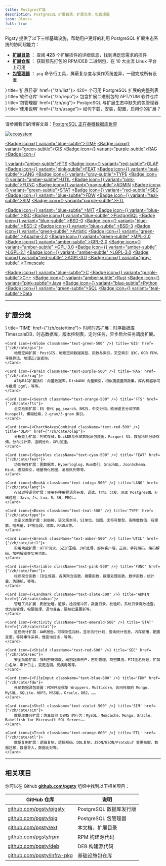 ```yaml
---
title: Postgres扩展
description: PostgreSQL 扩展目录，扩展仓库，包管理器
icon: Blocks
full: true
---
```



Pigsty 提供了以下三样基础设施，帮助用户更好的利用 PostgreSQL 扩展生态系统的协同超能力：

- [**扩展目录**](/list) ： 查阅 **423** 个扩展插件的详细信息，找到满足您需求的插件
- [**扩展仓库**](/repo) ： 获取预先打包的 RPM/DEB 二进制包，在 10 大主流 Linux 平台上可用
- [**包管理器**](/pig) ： `pig` 命令行工具，屏蔽复杂度与操作系统差异，一键完成所有设置

<Cards>
    <Card icon={<ClipboardList className="text-green-600" />} title='扩展目录' href={"/zh/list"}>
        <span className="text-lg font-black text-emerald-500">420+</span> 个可用 PostgreSQL 扩展的完整列表
    </Card>
    <Card icon={<Warehouse className={"text-red-500"} />} title='软件仓库' href={"/zh/repo"}>
        包含扩展二进制包的 APT/YUM 软件仓库
    </Card>
    <Card icon={<PiggyBank className="text-blue-300" />} title='包管理器' href={"/zh/pig"}>
        PostgreSQL 与扩展生态中缺失的包管理器
    </Card>
    <Card icon={<CircleHelp className={"text-orange-400"} />} title='使用说明' href={"/zh/usage"}>
        如何下载，安装，配置，启用你的扩展？
    </Card>
</Cards>



--------

请参阅我们的博客文章：[PostgreSQL 正在吞噬数据库世界](https://medium.com/@fengruohang/postgres-is-eating-the-database-world-157c204dcfc4)

[![ecosystem](/img/pigsty/ecosystem.gif)](https://medium.com/@fengruohang/postgres-is-eating-the-database-world-157c204dcfc4)

<a href="/zh/cate/time" className="no-underline"><Badge icon={<Clock />} variant="blue-subtle">TIME</Badge></a>
<a href="/zh/cate/gis" className="no-underline"><Badge icon={<Globe />} variant="green-subtle">GIS</Badge></a>
<a href="/zh/cate/rag" className="no-underline"><Badge icon={<Brain />} variant="purple-subtle">RAG</Badge></a>
<a href="/zh/cate/fts" className="no-underline"><Badge icon={<Search />} variant="amber-subtle">FTS</Badge></a>
<a href="/zh/cate/olap" className="no-underline"><Badge icon={<ChartNoAxesCombined />} variant="red-subtle">OLAP</Badge></a>
<a href="/zh/cate/feat" className="no-underline"><Badge icon={<Sparkles />} variant="pink-subtle">FEAT</Badge></a>
<a href="/zh/cate/lang" className="no-underline"><Badge icon={<BookA />} variant="teal-subtle">LANG</Badge></a>
<a href="/zh/cate/type" className="no-underline"><Badge icon={<Boxes />} variant="gray-subtle">TYPE</Badge></a>
<a href="/zh/cate/util" className="no-underline"><Badge icon={<Wrench />} variant="amber-subtle">UTIL</Badge></a>
<a href="/zh/cate/func" className="no-underline"><Badge icon={<Variable />} variant="pink-subtle">FUNC</Badge></a>
<a href="/zh/cate/admin" className="no-underline"><Badge icon={<Landmark />} variant="gray-subtle">ADMIN</Badge></a>
<a href="/zh/cate/stat" className="no-underline"><Badge icon={<Activity />} variant="green-subtle">STAT</Badge></a>
<a href="/zh/cate/sec" className="no-underline"><Badge icon={<Shield />} variant="red-subtle">SEC</Badge></a>
<a href="/zh/cate/fdw" className="no-underline"><Badge icon={<FileInput />} variant="blue-subtle">FDW</Badge></a>
<a href="/zh/cate/sim" className="no-underline"><Badge icon={<Shell />} variant="teal-subtle">SIM</Badge></a>
<a href="/zh/cate/etl" className="no-underline"><Badge icon={<Truck />} variant="purple-subtle">ETL</Badge></a>

<a href="/zh/list/license#mit"          className="no-underline"><Badge icon={<Scale />} variant="blue-subtle"  >MIT</Badge></a>
<a href="/zh/list/license#isc"          className="no-underline"><Badge icon={<Scale />} variant="blue-subtle"  >ISC</Badge></a>
<a href="/zh/list/license#postgresql"   className="no-underline"><Badge icon={<Scale />} variant="blue-subtle"  >PostgreSQL</Badge></a>
<a href="/zh/list/license#bsd-0-clause" className="no-underline"><Badge icon={<Scale />} variant="blue-subtle"  >BSD-0</Badge></a>
<a href="/zh/list/license#bsd-2-clause" className="no-underline"><Badge icon={<Scale />} variant="blue-subtle"  >BSD-2</Badge></a>
<a href="/zh/list/license#bsd-3-clause" className="no-underline"><Badge icon={<Scale />} variant="blue-subtle"  >BSD-3</Badge></a>
<a href="/zh/list/license#artistic"     className="no-underline"><Badge icon={<Scale />} variant="green-subtle" >Artistic</Badge></a>
<a href="/zh/list/license#apache-20"    className="no-underline"><Badge icon={<Scale />} variant="green-subtle" >Apache-2.0</Badge></a>
<a href="/zh/list/license#mpl-20"       className="no-underline"><Badge icon={<Scale />} variant="green-subtle" >MPL-2.0</Badge></a>
<a href="/zh/list/license#gpl-20"       className="no-underline"><Badge icon={<Scale />} variant="amber-subtle" >GPL-2.0</Badge></a>
<a href="/zh/list/license#gpl-30"       className="no-underline"><Badge icon={<Scale />} variant="amber-subtle" >GPL-3.0</Badge></a>
<a href="/zh/list/license#lgpl-21"      className="no-underline"><Badge icon={<Scale />} variant="amber-subtle" >LGPL-2.1</Badge></a>
<a href="/zh/list/license#lgpl-30"      className="no-underline"><Badge icon={<Scale />} variant="amber-subtle" >LGPL-3.0</Badge></a>
<a href="/zh/list/license#agpl-30"      className="no-underline"><Badge icon={<Scale />} variant="red-subtle"   >AGPL-3.0</Badge></a>
<a href="/zh/list/license#timescale"    className="no-underline"><Badge icon={<Scale />} variant="gray-subtle"  >Timescale</Badge></a>

<a href="/zh/list/lang#c"><Badge icon={<FileCode2 />} variant="blue-subtle">C</Badge></a>
<a href="/zh/list/lang#c-1"><Badge icon={<FileCode2 />} variant="purple-subtle">C++</Badge></a>
<a href="/zh/list/lang#rust"><Badge icon={<FileCode2 />} variant="amber-subtle">Rust</Badge></a>
<a href="/zh/list/lang#java"><Badge icon={<FileCode2 />} variant="pink-subtle">Java</Badge></a>
<a href="/zh/list/lang#python"><Badge icon={<FileCode2 />} variant="blue-subtle">Python</Badge></a>
<a href="/zh/list/lang#sql"><Badge icon={<FileCode2 />} variant="green-subtle">SQL</Badge></a>
<a href="/zh/list/lang#data"><Badge icon={<FileCode2 />} variant="teal-subtle">Data</Badge></a>



--------

## 扩展分类

<Cards>
    <Card icon={<Clock className="text-blue-500" />} title='TIME' href={"/zh/cate/time"}>
        时间时态扩展：时序数据库 TimescaleDB，时态数据库，版本控制表，定时任务，异步后台任务调度扩展。
    </Card>

    <Card icon={<Globe className="text-green-500" />} title='GIS' href={"/zh/cate/gis"}>
        地理空间扩展：PostGIS，地理空间数据类型、函数与索引，天空索引 Q3C，OGR FDW， 寻路算法，地理正/逆查询。
    </Card>

    <Card icon={<Brain className="text-purple-500" />} title='RAG' href={"/zh/cate/rag"}>
        AI与RAG扩展插件：向量数据库，DiskANN 向量索引，相似度度量函数集，库内机器学习与推理 pgml，等等。
    </Card>

    <Card icon={<Search className="text-orange-500" />} title='FTS' href={"/zh/cate/fts"}>
        全文检索扩展：ES 替代 pg_search，BM25，中文分词，欧洲语言分词字典 hunspell，模糊检索，2-gram/3-gram 索引。
    </Card>

    <Card icon={<ChartNoAxesCombined className="text-red-500" />} title='OLAP' href={"/zh/cate/olap"}>
        分析能力扩展：列式存储，DuckDB与外部数据源包装器，Parquet S3，数据冷热分级存储，分布式计算，透明分片，GPU加速。
    </Card>

    <Card icon={<Sparkles className="text-cyan-500" />} title='FEAT' href={"/zh/cate/feat"}>
        功能特性扩展：图数据库，Hyperloglog，Rum索引，GraphQL，JsonSchema，Hint，虚拟索引，增量物化视图，消息队列等等。
    </Card>

    <Card icon={<BookA className="text-indigo-500" />} title='LANG' href={"/zh/cate/lang"}>
        存储过程语言扩展：使用各种编程语言开发，调试，打包，分发，测试 PostgreSQL 存储过程：Java，Js，Lua，R，SH，PRQL…
    </Card>

    <Card icon={<Boxes className="text-teal-500" />} title='TYPE' href={"/zh/cate/type"}>
        自定义类型扩展：前缀树，语义版本号，SI单位，位图，无符号整型，高精度数值，有理数，哈希值，IP地址段，球面，RRULE等。
    </Card>

    <Card icon={<Wrench className="text-amber-500" />} title='UTIL' href={"/zh/cate/util"}>
        实用功能扩展：HTTP请求，GZIP压缩，JWT处理，邮件客户端，正则，字符编码，编码解码，加密解密等实用功能。
    </Card>

    <Card icon={<Variable className="text-pink-500" />} title='FUNC' href={"/zh/cate/func"}>
        标识聚合函数：ID生成器，各类聚合函数，摘要函数，数组处理函数，数学函数，统计量，伪随机，等等。
    </Card>

    <Card icon={<Landmark className="text-slate-500" />} title='ADMIN' href={"/zh/cate/admin"}>
        管理工具扩展：膨胀治理，脏读，检视缓冲区，数据目录，校验和，系统目录腐败检查，优先级管理，权限管理，语句准备，限制批量更新等。
    </Card>

    <Card icon={<Activity className="text-emerald-500" />} title='STAT' href={"/zh/cate/stat"}>
        监控统计扩展：AWR报告，可观测性指标，显示执行计划，查询统计信息，内存使用，配置变更，等待事件采样，慢查询日志，等等。
    </Card>

    <Card icon={<Shield className="text-red-600" />} title='SEC' href={"/zh/cate/sec"}>
        安全功能扩展：强制密码强度，阉割超级用户，密钥管理，商密算法，PII匿名处理，扩展白名单，审计日志，变更追溯，反病毒等等。
    </Card>

    <Card icon={<FileInput className="text-blue-600" />} title='FDW' href={"/zh/cate/fdw"}>
        外部数据源包装器：FDW开发框架 Wrappers，Multicorn，访问外部的 Mongo，MySQL，SQLite，HDFS，MSSQL，Oracle，DB2，……
    </Card>

    <Card icon={<Shell className="text-violet-500" />} title='SIM' href={"/zh/cate/sim"}>
        数据库兼容扩展：仿真其他 DBMS 的行为：MySQL，Memcache，Mongo，Oracle，Babelfish for Microsoft SQL Server……
    </Card>

    <Card icon={<Truck className="text-orange-600" />} title='ETL' href={"/zh/cate/etl"}>
        数据复制扩展：逻辑复制，逻辑解码，DDL复制，JSON/BSON/Protobuf 变更抽取，数据迁移，数据导入，数据比对等。
    </Card>
</Cards>


--------

## 相关项目

你可以在 Github [**github.com/pgsty**](https://github.com/pgsty) 组织中找到以下相关项目：

| GitHub 仓库                                                        | 说明                |
|------------------------------------------------------------------|-------------------|
| [github.com/pgsty/pigsty](https://github.com/pgsty/pigsty)       | PostgreSQL 数据库发行版 |
| [github.com/pgsty/pig](https://github.com/pgsty/pig)             | PostgreSQL 包管理器   |
| [github.com/pgsty/ext](https://github.com/pgsty/ext)             | 本文档，扩展目录          |
| [github.com/pgsty/rpm](https://github.com/pgsty/rpm)             | RPM 构建源代码         |
| [github.com/pgsty/deb](https://github.com/pgsty/deb)             | DEB 构建源代码         |
| [github.com/pgsty/infra-pkg](https://github.com/pgsty/infra-pkg) | 基础设施包仓库           |



